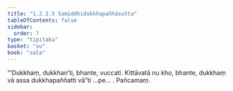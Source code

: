 ```yaml
---
title: "1.2.2.5 Samiddhidukkhapañhāsutta"
tableOfContents: false
sidebar:
  order: 7
type: "tipitaka"
basket: "su"
book: "sala"
---
```



<DynamicBreadcrumb />

<Division number="67" book="sala" bookNo="13" page="267">

<Paragraph number="222" book="sala">
“‘Dukkhaṃ, dukkhan’ti, bhante, vuccati. Kittāvatā nu kho, bhante, dukkhaṃ vā assa dukkhapaññatti vā”ti …pe… .

</Paragraph>
</Division>

<Paragraph number="223" type="center" book="sala">
Pañcamaṃ.
</Paragraph>